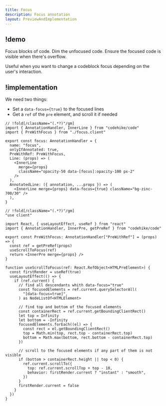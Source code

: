 ```yaml
---
title: Focus
description: Focus annotation
layout: PreviewAndImplementation
---
```


## !demo

Focus blocks of code. Dim the unfocused code. Ensure the focused code is visible when there's overflow.

Useful when you want to change a codeblock focus depending on the user's interaction.

<Demo name="focus" />

## !implementation

We need two things:

- Set a `data-focus={true}` to the focused lines
- Get a `ref` of the `pre` element, and scroll it if needed

```tsx focus.tsx -c
// !fold[/className="(.*?)"/gm]
import { AnnotationHandler, InnerLine } from "codehike/code"
import { PreWithFocus } from "./focus.client"

export const focus: AnnotationHandler = {
  name: "focus",
  onlyIfAnnotated: true,
  PreWithRef: PreWithFocus,
  Line: (props) => (
    <InnerLine
      merge={props}
      className="opacity-50 data-[focus]:opacity-100 px-2"
    />
  ),
  AnnotatedLine: ({ annotation, ...props }) => (
    <InnerLine merge={props} data-focus={true} className="bg-zinc-700/30" />
  ),
}
```

```tsx focus.client.tsx -c
// !fold[/className="(.*?)"/gm]
"use client"

import React, { useLayoutEffect, useRef } from "react"
import { AnnotationHandler, InnerPre, getPreRef } from "codehike/code"

export const PreWithFocus: AnnotationHandler["PreWithRef"] = (props) => {
  const ref = getPreRef(props)
  useScrollToFocus(ref)
  return <InnerPre merge={props} />
}

function useScrollToFocus(ref: React.RefObject<HTMLPreElement>) {
  const firstRender = useRef(true)
  useLayoutEffect(() => {
    if (ref.current) {
      // find all descendants whith data-focus="true"
      const focusedElements = ref.current.querySelectorAll(
        "[data-focus=true]",
      ) as NodeListOf<HTMLElement>

      // find top and bottom of the focused elements
      const containerRect = ref.current.getBoundingClientRect()
      let top = Infinity
      let bottom = -Infinity
      focusedElements.forEach((el) => {
        const rect = el.getBoundingClientRect()
        top = Math.min(top, rect.top - containerRect.top)
        bottom = Math.max(bottom, rect.bottom - containerRect.top)
      })

      // scroll to the focused elements if any part of them is not visible
      if (bottom > containerRect.height || top < 0) {
        ref.current.scrollTo({
          top: ref.current.scrollTop + top - 10,
          behavior: firstRender.current ? "instant" : "smooth",
        })
      }
      firstRender.current = false
    }
  })
}
```
